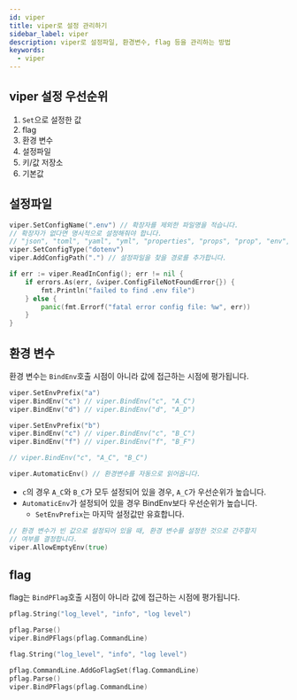 ```yaml
---
id: viper
title: viper로 설정 관리하기
sidebar_label: viper
description: viper로 설정파일, 환경변수, flag 등을 관리하는 방법
keywords:
  - viper
---
```


## viper 설정 우선순위

1. `Set`으로 설정한 값
1. flag
1. 환경 변수
1. 설정파일
1. 키/값 저장소
1. 기본값

## 설정파일

```go
viper.SetConfigName(".env") // 확장자를 제외한 파일명을 적습니다.
// 확장자가 없다면 명시적으로 설정해줘야 합니다.
// "json", "toml", "yaml", "yml", "properties", "props", "prop", "env", "dotenv"
viper.SetConfigType("dotenv")
viper.AddConfigPath(".") // 설정파일을 찾을 경로를 추가합니다.

if err := viper.ReadInConfig(); err != nil {
	if errors.As(err, &viper.ConfigFileNotFoundError{}) {
		fmt.Println("failed to find .env file")
	} else {
		panic(fmt.Errorf("fatal error config file: %w", err))
	}
}
```

## 환경 변수

환경 변수는 `BindEnv`호출 시점이 아니라 값에 접근하는 시점에 평가됩니다.

```go
viper.SetEnvPrefix("a")
viper.BindEnv("c") // viper.BindEnv("c", "A_C")
viper.BindEnv("d") // viper.BindEnv("d", "A_D")

viper.SetEnvPrefix("b")
viper.BindEnv("c") // viper.BindEnv("c", "B_C")
viper.BindEnv("f") // viper.BindEnv("f", "B_F")

// viper.BindEnv("c", "A_C", "B_C")
```

```go
viper.AutomaticEnv() // 환경변수를 자동으로 읽어옵니다.
```

- `c`의 경우 `A_C`와 `B_C`가 모두 설정되어 있을 경우, `A_C`가 우선순위가 높습니다.
- `AutomaticEnv`가 설정되어 있을 경우 BindEnv보다 우선순위가 높습니다.
  - `SetEnvPrefix`는 마지막 설정값만 유효합니다.

```go
// 환경 변수가 빈 값으로 설정되어 있을 때, 환경 변수를 설정한 것으로 간주할지
// 여부를 결정합니다.
viper.AllowEmptyEnv(true)
```

## flag

flag는 `BindPFlag`호출 시점이 아니라 값에 접근하는 시점에 평가됩니다.

```go
pflag.String("log_level", "info", "log level")

pflag.Parse()
viper.BindPFlags(pflag.CommandLine)
```

```go
flag.String("log_level", "info", "log level")

pflag.CommandLine.AddGoFlagSet(flag.CommandLine)
pflag.Parse()
viper.BindPFlags(pflag.CommandLine)
```
